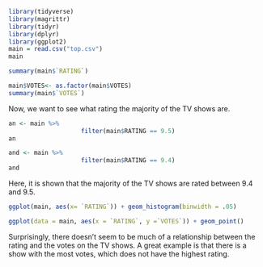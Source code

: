 
```r
library(tidyverse)
library(magrittr)
library(tidyr)
library(dplyr)
library(ggplot2)
main = read.csv("top.csv")
main
```

```r
summary(main$`RATING`)
```

```r
main$VOTES<- as.factor(main$VOTES)
summary(main$`VOTES`)
```
Now, we want to see what rating the majority of the TV shows are. 

```r
an <- main %>%
                    filter(main$RATING == 9.5)
an
```

```r
and <- main %>%
                    filter(main$RATING == 9.4)
and
```
Here, it is shown that the majority of the TV shows are rated between 9.4 and 9.5.


```r
ggplot(main, aes(x= `RATING`)) + geom_histogram(binwidth = .05)
```

```r
ggplot(data = main, aes(x = `RATING`, y =`VOTES`)) + geom_point()
```

Surprisingly, there doesn't seem to be much of a relationship between the rating and the votes on the TV shows. A great example is that there is a show with the most votes, which does not have the highest rating. 